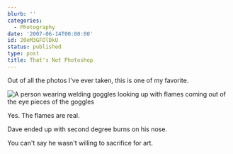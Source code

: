 ```yaml
---
blurb: ''
categories:
  - Photography
date: '2007-06-14T00:00:00'
id: 20eM3GFOlDkU
status: published
type: post
title: That's Not Photoshop
---
```


Out of all the photos I've ever taken, this is one of my favorite. 

<Img src="fire_eyes_1" alt="A person wearing welding goggles looking up with flames coming out of the eye pieces of the goggles" /> 

Yes. The flames are real. 

Dave ended up with second degree burns on his nose. 

You can't say he wasn't willing to sacrifice for art.

